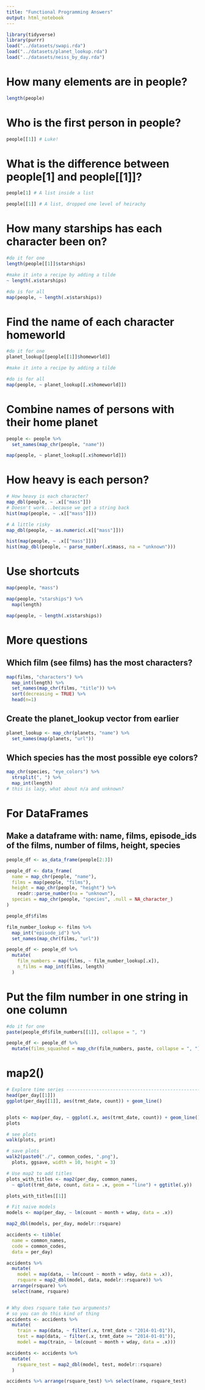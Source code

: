 ```yaml
---
title: "Functional Programming Answers"
output: html_notebook
---
```


```r
library(tidyverse)
library(purrr)
load("../datasets/swapi.rda")
load("../datasets/planet_lookup.rda")
load("../datasets/neiss_by_day.rda")
```

# How many elements are in people?

```r
length(people)
```

# Who is the first person in people?

```r
people[[1]] # Luke!
```
# What is the difference between people[1] and people[[1]]?

```r
people[1] # A list inside a list

people[[1]] # A list, dropped one level of heirachy
```

# How many starships has each character been on?

```r
#do it for one
length(people[[1]]$starships)

#make it into a recipe by adding a tilde
~ length(.x$starships)

#do is for all
map(people, ~ length(.x$starships))
```

# Find the name of each character homeworld

```r
#do it for one
planet_lookup[[people[[1]]$homeworld]]

#make it into a recipe by adding a tilde

#do is for all
map(people, ~ planet_lookup[[.x$homeworld]])
```

# Combine names of persons with their home planet

```r
people <- people %>%
  set_names(map_chr(people, "name"))

map(people, ~ planet_lookup[[.x$homeworld]])
```

# How heavy is each person?

```r
# How heavy is each character?
map_dbl(people, ~ .x[["mass"]])
# Doesn't work...because we get a string back
hist(map(people, ~ .x[["mass"]]))

# A little risky
map_dbl(people, ~ as.numeric(.x[["mass"]]))

hist(map(people, ~ .x[["mass"]]))
hist(map_dbl(people, ~ parse_number(.x$mass, na = "unknown")))
```

# Use shortcuts

```r
map(people, "mass")

map(people, "starships") %>%
  map(length)

map(people, ~ length(.x$starships))
```

# More questions

## Which film (see films) has the most characters?

```r
map(films, "characters") %>%
  map_int(length) %>%
  set_names(map_chr(films, "title")) %>%
  sort(decreasing = TRUE) %>%
  head(n=1)

```

## Create the planet_lookup vector from earlier

```r
planet_lookup <- map_chr(planets, "name") %>% 
  set_names(map(planets, "url"))
```

## Which species has the most possible eye colors?

```r
map_chr(species, "eye_colors") %>%
  strsplit(", ") %>%
  map_int(length)
# this is lazy, what about n/a and unknown?
```

# For DataFrames

## Make a dataframe with: name, films, episode_ids of the films, number of films, height, species

```r
people_df <- as_data_frame(people[2:3])

people_df <- data_frame(
  name = map_chr(people, "name"),
  films = map(people, "films"),
  height = map_chr(people, "height") %>%
    readr::parse_number(na = "unknown"),
  species = map_chr(people, "species", .null = NA_character_)
)

people_df$films

film_number_lookup <- films %>%
  map_int("episode_id") %>%
  set_names(map_chr(films, "url"))

people_df <- people_df %>%
  mutate(
    film_numbers = map(films, ~ film_number_lookup[.x]),
    n_films = map_int(films, length)
  )
```

# Put the film number in one string in one column

```r
#do it for one
paste(people_df$film_numbers[[1]], collapse = ", ")

people_df <- people_df %>%
  mutate(films_squashed = map_chr(film_numbers, paste, collapse = ", "))
```

# map2()

```r
# Explore time series -----------------------------------------------------
head(per_day[[1]])
ggplot(per_day[[1]], aes(trmt_date, count)) + geom_line()


plots <- map(per_day, ~ ggplot(.x, aes(trmt_date, count)) + geom_line())
plots

# see plots
walk(plots, print)

# save plots
walk2(paste0("./", common_codes, ".png"),
  plots, ggsave, width = 10, height = 3)

# Use map2 to add titles
plots_with_titles <- map2(per_day, common_names, 
  ~ qplot(trmt_date, count, data = .x, geom = "line") + ggtitle(.y))

plots_with_titles[[1]]

# Fit naive models
models <- map(per_day, ~ lm(count ~ month + wday, data = .x))

map2_dbl(models, per_day, modelr::rsquare)

accidents <- tibble(
  name = common_names,
  code = common_codes,
  data = per_day)

accidents %>%
  mutate(
    model = map(data, ~ lm(count ~ month + wday, data = .x)),
    rsquare = map2_dbl(model, data, modelr::rsquare)) %>%
  arrange(rsquare) %>% 
  select(name, rsquare)


# Why does rsquare take two arguments?
# so you can do this kind of thing
accidents <- accidents %>% 
  mutate(
    train = map(data, ~ filter(.x, trmt_date < "2014-01-01")),
    test = map(data, ~ filter(.x, trmt_date >= "2014-01-01")),
    model = map(train, ~ lm(count ~ month + wday, data = .x)))

accidents <- accidents %>% 
  mutate(
    rsquare_test = map2_dbl(model, test, modelr::rsquare)
  )

accidents %>% arrange(rsquare_test) %>% select(name, rsquare_test)
```

